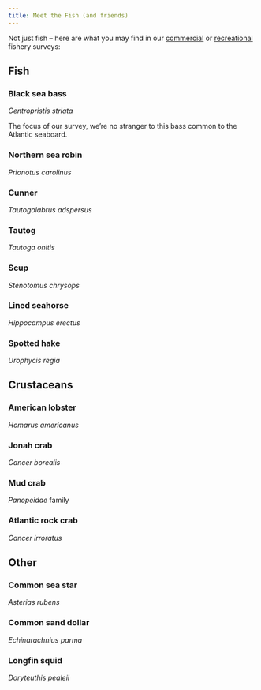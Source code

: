 ```yaml
---
title: Meet the Fish (and friends)
---
```


Not just fish -- here are what you may find in our [commercial](../frm/#commercial) or [recreational](../frm/#recreational) fishery surveys:

## Fish

### Black sea bass {#bsb}

*Centropristis striata*

The focus of our survey, we're no stranger to this bass common to the Atlantic seaboard.

### Northern sea robin {#searobin}

*Prionotus carolinus*

### Cunner {#cunner}

*Tautogolabrus adspersus*

### Tautog {#tautog}

*Tautoga onitis*

### Scup {#scup}

*Stenotomus chrysops*

### Lined seahorse {#seahorse}

*Hippocampus erectus*

### Spotted hake {#hake}

*Urophycis regia*

## Crustaceans

### American lobster {#lobster}

*Homarus americanus*

### Jonah crab {#jonah}

*Cancer borealis*

### Mud crab {#mudcrab}

*Panopeidae* family

### Atlantic rock crab {#rockcrab}

*Cancer irroratus*

## Other

### Common sea star {#seastar}

*Asterias rubens*

### Common sand dollar {#sanddollar}

*Echinarachnius parma*

### Longfin squid {#squid}

*Doryteuthis pealeii*
